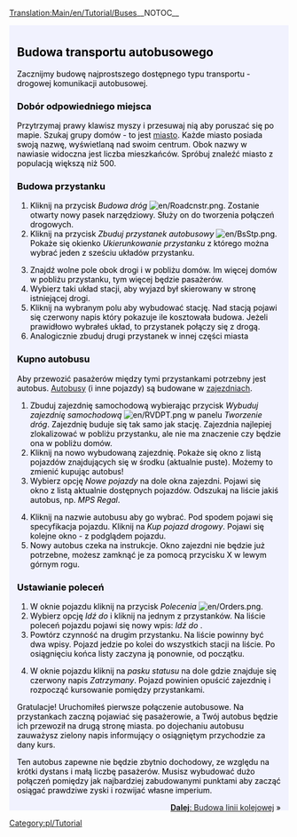 [[Translation:Main/en/Tutorial/Buses]]__NOTOC__
{{en/Tabs|5|2
|Tutorial/Pl|1. Zaczynamy<!--
-->|Tutorial/Autobusy/Pl|2. Autobusy<!--
-->|Tutorial/Pociagi/Pl|3. Pociągi<!--
-->|Tutorial/Samoloty/Pl|4. Samoloty<!--
-->|Tutorial/Podsumowanie/Pl|5. Podsumowanie}}
<div style="padding:.5em 1em 1em 1em; border-top:none; background-color:#f1f2fe; color:#000;">
{{pl/Tutorial}}
==Budowa transportu autobusowego==
Zacznijmy budowę najprostszego dostępnego typu transportu - drogowej komunikacji autobusowej.

===Dobór odpowiedniego miejsca===
Przytrzymaj prawy klawisz myszy i przesuwaj nią aby poruszać się po mapie. Szukaj grupy domów - to jest [[Main/pl/Miasta|miasto]]. Każde miasto posiada swoją nazwę, wyświetlaną nad swoim centrum. Obok nazwy w nawiasie widoczna jest liczba mieszkańców. Spróbuj znaleźć miasto z populacją większą niż 500.
{{en/Phototable|[[File:pl/Tutorial bus 1.png|400px]]|Miasto|none}}

===Budowa przystanku===
#Kliknij na przycisk ''Budowa dróg'' [[File:en/Roadcnstr.png]]. Zostanie otwarty nowy pasek narzędziowy. Służy on do tworzenia połączeń drogowych.
#Kliknij na przycisk ''Zbuduj przystanek autobusowy'' [[File:en/BsStp.png]]. Pokaże się okienko ''Ukierunkowanie przystanku'' z którego można wybrać jeden z sześciu układów przystanku.
{{en/Phototable|[[File:pl/Tutorial bus 2.png]]|Wybierz ukierunkowanie i położenie|none|6=:}}
<ol start="3">
<li>Znajdź wolne pole obok drogi i w pobliżu domów. Im więcej domów w pobliżu przystanku, tym więcej będzie pasażerów. 
<li>Wybierz taki układ stacji, aby wyjazd był skierowany w stronę istniejącej drogi.
<li>Kliknij na wybranym polu aby wybudować stację. Nad stacją pojawi się czerwony napis który pokazuje ile kosztowała budowa. Jeżeli prawidłowo wybrałeś układ, to przystanek połączy się z drogą.
<li>Analogicznie zbuduj drugi przystanek w innej części miasta
</ol>
{{en/Phototable|[[File:pl/Tutorial bus 4.png|400px]]|Po wybudowaniu przystanków|none|6=:}}

===Kupno autobusu===
Aby przewozić pasażerów między tymi przystankami potrzebny jest autobus. [[Main/pl/Pojazdy drogowe|Autobusy]] (i inne pojazdy) są budowane w [[Main/pl/Zajezdnie|zajezdniach]].
#Zbuduj zajezdnię samochodową wybierając przycisk ''Wybuduj zajezdnię samochodową'' [[File:en/RVDPT.png]] w panelu ''Tworzenie dróg''. Zajezdnię buduje się tak samo jak stację. Zajezdnia najlepiej zlokalizować w pobliżu przystanku, ale nie ma znaczenie czy będzie ona w pobliżu domów.
#Kliknij na nowo wybudowaną zajezdnię. Pokaże się okno z listą pojazdów znajdujących się w środku (aktualnie puste). Możemy to zmienić kupując autobus!
#Wybierz opcję ''Nowe pojazdy'' na dole okna zajezdni. Pojawi się okno z listą aktualnie dostępnych pojazdów. Odszukaj na liście jakiś autobus, np. ''MPS Regal''.
{{en/Phototable|[[File:pl/Tutorial bus 5.png]]|W zajezdni...|none|6=:}}
<ol start="4">
<li>Kliknij na nazwie autobusu aby go wybrać. Pod spodem pojawi się specyfikacja pojazdu. Kliknij na ''Kup pojazd drogowy''. Pojawi się kolejne okno - z podglądem pojazdu.
<li>Nowy autobus czeka na instrukcje. Okno zajezdni nie będzie już potrzebne, możesz zamknąć je za pomocą przycisku X w lewym górnym rogu.
</ol>
===Ustawianie poleceń===
#W oknie pojazdu kliknij na przycisk ''Polecenia'' [[File:en/Orders.png]]. 
#Wybierz opcję ''Idź do'' i kliknij na jednym z przystanków. Na liście poleceń pojazdu pojawi się nowy wpis: ''Idź do <nazwa stacji>''.
#Powtórz czynność na drugim przystanku. Na liście powinny być dwa wpisy. Pojazd jedzie po kolei do wszystkich stacji na liście. Po osiągnięciu końca listy zaczyna ją ponownie, od początku.
{{en/Phototable|[[File:pl/Tutorial bus 6.png]]|Polecenia|none|6=:}}
<ol start="4">
<li>W oknie pojazdu kliknij na ''pasku statusu'' na dole gdzie znajduje się czerwony napis ''Zatrzymany''. Pojazd powinien opuścić zajezdnię i rozpocząć kursowanie pomiędzy przystankami.
</ol>
{{en/Phototable|[[File:pl/Tutorial bus 7.png]]|Pierwszy autobus wjeżdża na przystanek.|none|6=:}}

Gratulacje! Uruchomiłeś pierwsze połączenie autobusowe. Na przystankach zaczną pojawiać się pasażerowie, a Twój autobus będzie ich przewoził na drugą stronę miasta. po dojechaniu autobusu zauważysz zielony napis informujący o osiągniętym przychodzie za dany kurs.

Ten autobus zapewne nie będzie zbytnio dochodowy, ze względu na krótki dystans i małą liczbę pasażerów. Musisz wybudować dużo połączeń pomiędzy jak najbardziej zabudowanymi punktami aby zacząć osiągać prawdziwe zyski i rozwijać własne imperium.

<span style="float: right">[[Main/pl/Tutorial/Pociagi|'''Dalej''': Budowa linii kolejowej]] &raquo;</span>
</div>
[[Category:pl/Tutorial]]
